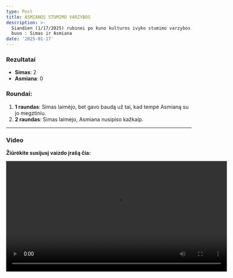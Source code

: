 ```yaml
---
type: Post
title: ASMIANOS STUMIMO VARZYBOS
description: >-
  Siandien (1/17/2025) rubinei po kuno kulturos ivyko stumimo varzybos. Dalyviai
  buvo : Simas ir Asmiana
date: '2025-01-17'
---
```


### Rezultatai
- **Simas**: 2  
- **Asmiana**: 0  

### Roundai:
1. **1 raundas**: Simas laimėjo, bet gavo baudą už tai, kad tempė Asmianą su jo megztiniu.
2. **2 raundas**: Simas laimėjo, Asmiana nusipiso kažkaip.

---

### Video
**Žiūrėkite susijusį vaizdo įrašą čia:**

<video controls width="600">
  <source src="https://cdn.discordapp.com/attachments/1329711329325350934/1329712303259648031/1737096444377561.mov?ex=678b5695&is=678a0515&hm=a09ecb6c8c1d7c0cd85aff986807d15832b1f6a1f4a1c6aabce1b5810f63ac90&" type="video/mp4">
  Jūsų naršyklė nepalaiko šio vaizdo įrašo formato.
</video>
